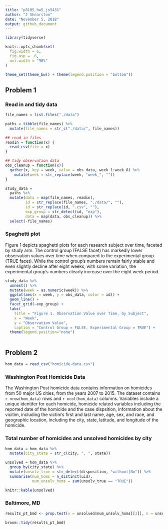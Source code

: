 ```yaml
---
title: "p8105_hw5_js5431"
author: "J Shearston"
date: "November 5, 2018"
output: github_document
---
```


```r

library(tidyverse)

knitr::opts_chunk$set(
  fig.width = 6,
  fig.asp = .6,
  out.width = "90%"
)

theme_set(theme_bw() + theme(legend.position = "bottom"))

```

## Problem 1

### Read in and tidy data

```r

file_names = list.files("./data")

paths = tibble(file_names) %>% 
  mutate(file_names = str_c("./data/", file_names))

```


```r

## read in files
readin = function(x) {
  read_csv(file = x)
}

## tidy observation data
obs_cleanup = function(x){
  gather(x, key = week, value = obs_data, week_1:week_8) %>% 
    mutate(week = str_replace(week, "week_", ""))
}


```


```r

study_data = 
  paths %>% 
  mutate(data = map(file_names, readin),
         id = str_replace(file_names, "./data/", ""),
         id = str_replace(id, ".csv", ""),
         exp_group = str_detect(id, "exp"),
         data = map(data, obs_cleanup)) %>% 
  select(-file_names)

```

### Spaghetti plot

Figure 1 depicts spaghetti plots for each research subject over time, faceted by study arm. The control group (FALSE facet) has markedly lower observation values over time when compared to the experimental group (TRUE facet). While the control group's numbers remain fairly stable and even slightly decline after eight weeks, with some variation, the experimental group's numbers clearly increase over the eight week period. 

```r

study_data %>% 
  unnest() %>%
  mutate(week = as.numeric(week)) %>% 
  ggplot(aes(x = week, y = obs_data, color = id)) +
  geom_line() +
  facet_grid(~exp_group) +
  labs(
    title = "Figure 1. Observation Value over Time, by Subject",
    x = "Week",
    y = "Observation Value",
    caption = "Control Group = FALSE, Experimental Group = TRUE") +
  theme(legend.position="none")
  
```


## Problem 2


```r

hom_data = read_csv("homicide-data.csv")

```

### Washington Post Homicide Data

The Washington Post homicide data contains information on homicides from 50 major US cities, from the years 2007 to 2015. The dataset contains `r nrow(hom_data)` rows and `r ncol(hom_data)` columns. Variables include a unique identifer for each homicide, homicide related variables including the reported date of the homicide and the case dispsition, information about the vicitim, including the victim's first and last name, age, sex, and race, and geographic location, including the city, state, latitude, and longitude of the homicide. 

### Total number of homicides and unsolved homicides by city

```r

hom_data = hom_data %>%
  mutate(city_state = str_c(city, ", ", state))

unsolved = hom_data %>% 
  group_by(city_state) %>% 
  mutate(unsolv_true = str_detect(disposition, "without|No")) %>% 
  summarise(num_homs = n_distinct(uid),
            num_unsolv_homs = sum(unsolv_true == "TRUE"))

knitr::kable(unsolved)

```

### Baltimore, MD

```r

results_pt_bmd <- prop.test(x = unsolved$num_unsolv_homs[[3]], n = unsolved$num_homs[[3]])

broom::tidy(results_pt_bmd)

  
```

